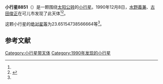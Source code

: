 {{Infobox planet
| bgcolour = #FFFFC0
| name = 8851
| symbol = 
| image = 
| caption = 
| discovery = yes
| discovery_ref = 
| discoverer = [[水野義兼|水野義兼]]、[[古田俊正|古田俊正]]
| discovery_site = [[可儿市|可儿市]] 
| discovered = 1990年12月8日
| designations = yes
| mp_name = 
| named_after = 
| alt_names = 1990 XB/ 1963 VE / 1992 GB
| mp_category = [[主带小行星|主带小行星]]
| orbit_ref = <ref name="a">[http://ssd.jpl.nasa.gov/sbdb.cgi?sstr=8851 8851] {{Wayback|url=http://ssd.jpl.nasa.gov/sbdb.cgi?sstr=8851 |date=20210815145958 }}，小行星數據庫瀏覽器（JPL Small-Body Database Browser）－[[美国国家航空航天局|美国国家航空航天局]]喷气推进实验室</ref>
| epoch = 2456400.5 (2013年4月18日更新)
| aphelion = {{convert|3.262913872403066|AU|km|3|abbr=on|lk=out}}
| perihelion = {{convert|2.838264383911822|AU|km|3|abbr=on}}
| semimajor = {{convert|3.050589128157444|AU|km|3|abbr=on}}
| eccentricity = 0.069601226
| period = 1946.139664 [[日|日]]<br />5.33[[儒略年|儒略年]]
| avg_speed = 
| inclination = 10.50959152346452
| asc_node = 69.15422077937259
| mean_anomaly = 
| arg_peri = 23.65154738566664
| satellites = 
| physical_characteristics = yes
| dimensions = 
| mass = 
| density = 
| surface_grav = 
| escape_velocity = 
| sidereal_day = 
| axial_tilt = 
| pole_ecliptic_lat = 
| pole_ecliptic_lon = 
| albedo = 
| temperatures= 
| temp_name1 = 
| mean_temp_1 = 
| max_temp_1 = 
| temp_name2 = 
| max_temp_2 = 
| spectral_type = 
| abs_magnitude = 23.65154738566664
}}

'''小行星8851'''（{{lang-en|8851}}）是一颗围绕[[太阳|太阳]][[公转|公转]]的[[小行星|小行星]]。1990年12月8日，[[水野義兼|水野義兼]]、[[古田俊正|古田俊正]]在可儿市发现了此天体<ref name="a" /><ref>{{cite news|title=小行星列表|url=http://cfa-www.harvard.edu/iau/lists/NumberedMPs.txt|accessdate=2013-07-08|newspaper=哈佛大学|archive-date=2008-05-17|archive-url=https://web.archive.org/web/20080517010638/http://cfa-www.harvard.edu/iau/lists/NumberedMPs.txt|dead-url=no}}</ref>。

这颗小行星的[[绝对星等|绝对星等]]为23.65154738566664等<ref name="a" />。

==参考文献==
{{reflist}}
{{Minor Planet Number|[[小行星8850|小行星8850]]|[[小行星8852|小行星8852]]}}

{{小天体}}

[[Category:小行星带天体|Category:小行星带天体]]
[[Category:1990年发现的小行星|Category:1990年发现的小行星]]

{{asteroid-stub}}